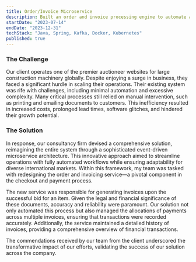 ```yaml
---
title: Order/Invoice Microservice
description: Built an order and invoice processing engine to automate a previously manual workflow.
startDate: "2023-07-14"
endDate: "2023-12-31"
techStack: "Java, Spring, Kafka, Docker, Kubernetes"
published: true
---
```



### The Challenge

Our client operates one of the premier auctioneer websites for large construction machinery globally. Despite enjoying a surge in business, they faced a significant hurdle in scaling their operations. Their existing system was rife with challenges, including minimal automation and excessive complexity. Many critical processes still relied on manual intervention, such as printing and emailing documents to customers. This inefficiency resulted in increased costs, prolonged lead times, software glitches, and hindered their growth potential.

### The Solution

In response, our consultancy firm devised a comprehensive solution, reimagining the entire system through a sophisticated event-driven microservice architecture. This innovative approach aimed to streamline operations with fully automated workflows while ensuring adaptability for diverse international markets. Within this framework, my team was tasked with redesigning the order and invoicing service—a pivotal component in the checkout and payment process.

The new service was responsible for generating invoices upon the successful bid for an item. Given the legal and financial significance of these documents, accuracy and reliability were paramount. Our solution not only automated this process but also managed the allocations of payments across multiple invoices, ensuring that transactions were recorded accurately. Additionally, the service maintained a detailed history of invoices, providing a comprehensive overview of financial transactions.

The commendations received by our team from the client underscored the transformative impact of our efforts, validating the success of our solution across the company.